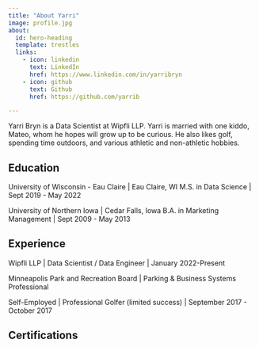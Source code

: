 ```yaml
---
title: "About Yarri"
image: profile.jpg
about:
  id: hero-heading
  template: trestles
  links:
    - icon: linkedin
      text: LinkedIn
      href: https://www.linkedin.com/in/yarribryn
    - icon: github
      text: Github
      href: https://github.com/yarrib

---
```


:::{#hero-heading}

Yarri Bryn is a Data Scientist at Wipfli LLP. 
Yarri is married with one kiddo, Mateo, whom he hopes will grow up to be curious. 
He also likes golf, spending time outdoors, and various athletic and non-athletic hobbies.


## Education

University of Wisconsin - Eau Claire | Eau Claire, WI
M.S. in Data Science | Sept 2019 - May 2022

University of Northern Iowa | Cedar Falls, Iowa
B.A. in Marketing Management | Sept 2009 - May 2013


## Experience

Wipfli LLP | Data Scientist / Data Engineer | January 2022-Present

Minneapolis Park and Recreation Board | Parking & Business Systems Professional

Self-Employed | Professional Golfer (limited success) | September 2017 - October 2017

:::

## Certifications

<div data-iframe-width="200" data-iframe-height="270" data-share-badge-id="89155f7a-fb11-4942-b40c-8fb74ff882a3" data-share-badge-host="https://www.credly.com"></div><script type="text/javascript" async src="//cdn.credly.com/assets/utilities/embed.js"></script>
<div data-iframe-width="200" data-iframe-height="270" data-share-badge-id="7bfd1940-e3bc-49d5-af90-060da680f0a4" data-share-badge-host="https://www.credly.com"></div><script type="text/javascript" async src="//cdn.credly.com/assets/utilities/embed.js"></script>
<div data-iframe-width="200" data-iframe-height="270" data-share-badge-id="0fdbb816-ed03-4f3e-9951-2027403f34f9" data-share-badge-host="https://www.credly.com"></div><script type="text/javascript" async src="//cdn.credly.com/assets/utilities/embed.js"></script>